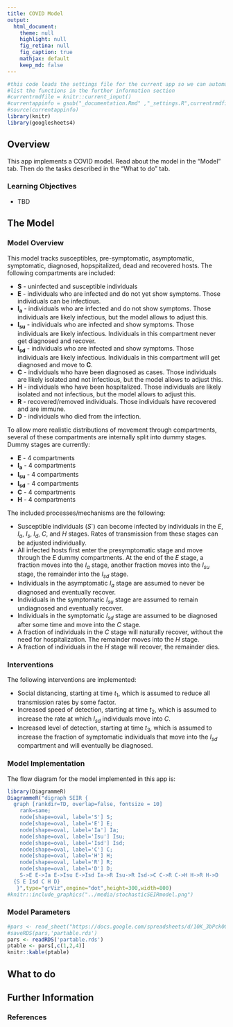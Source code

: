 ```yaml
---
title: COVID Model
output:
  html_document:
    theme: null
    highlight: null
    fig_retina: null
    fig_caption: true
    mathjax: default 
    keep_md: false
---
```




```r
#this code loads the settings file for the current app so we can automatically 
#list the functions in the further information section
#currentrmdfile = knitr::current_input() 
#currentappinfo = gsub("_documentation.Rmd" ,"_settings.R",currentrmdfile)
#source(currentappinfo)
library(knitr)
library(googlesheets4)
```


## Overview {#shinytab1}
This app implements a COVID model. Read about the model in the "Model" tab. Then do the tasks described in the "What to do" tab.

### Learning Objectives
* TBD

## The Model {#shinytab2}

### Model Overview

This model tracks susceptibles, pre-symptomatic, asymptomatic, symptomatic, diagnosed, hopspitalized, dead and recovered hosts. 
The following compartments are included:  

* **S** - uninfected and susceptible individuals 
* **E** - individuals who are infected and do not yet show symptoms. Those individuals can be infectious.
* **I~a~** - individuals who are infected and do not show symptoms. Those individuals are likely infectious, but the model allows to adjust this.
* **I~su~** - individuals who are infected and show symptoms. Those individuals are likely infectious. Individuals in this compartment never get diagnosed and recover.
* **I~sd~** - individuals who are infected and show symptoms. Those individuals are likely infectious. Individuals in this compartment will get diagnosed and move to **C**.
* **C** - individuals who have been diagnosed as cases. Those individuals are likely isolated and not infectious, but the model allows to adjust this.
* **H** - individuals who have been hospitalized. Those individuals are likely isolated and not infectious, but the model allows to adjust this.
* **R** - recovered/removed individuals. Those individuals have recovered and are immune. 
* **D** - individuals who died from the infection. 

To allow more realistic distributions of movement through compartments, several of these compartments are internally split into dummy stages. Dummy stages are currently:

* **E** - 4 compartments
* **I~a~** - 4 compartments 
* **I~su~** - 4 compartments
* **I~sd~** - 4 compartments
* **C** - 4 compartments
* **H** - 4 compartments


The included processes/mechanisms are the following:

* Susceptible individuals ($S$`) can become infected by individuals in the $E$, $I_a$, $I_s$, $I_d$, $C$, and $H$ stages. Rates of transmission from these stages can be adjusted individually.
* All infected hosts first enter the presymptomatic stage and move through the $E$ dummy compartments. At the end of the $E$ stage, a fraction moves into the $I_a$ stage, another fraction moves into the $I_{su}$ stage,  the remainder into the $I_{sd}$ stage.
* Individuals in the asymptomatic $I_a$ stage are assumed to never be diagnosed and eventually recover.
* Individuals in the symptomatic $I_{su}$ stage are assumed to remain undiagnosed and eventually recover.
* Individuals in the symptomatic $I_{sd}$ stage are assumed to be diagnosed after some time and move into the $C$ stage.
* A fraction of individuals in the $C$ stage will naturally recover, without the need for hospitalization. The remainder moves into the $H$ stage.
* A fraction of individuals in the $H$ stage will recover, the remainder dies.

### Interventions

The following interventions are implemented:

* Social distancing, starting at time $t_1$, which is assumed to reduce all transmission rates by some factor.
* Increased speed of detection, starting at time $t_2$, which is assumed to increase the rate at which $I_{sd}$ individuals move into $C$. 
* Increased level of detection, starting at time $t_3$, which is assumed to increase the fraction of symptomatic individuals that move into the $I_{sd}$ compartment and will eventually be diagnosed.


### Model Implementation
The flow diagram for the model implemented in this app is:


```r
library(DiagrammeR)
DiagrammeR("digraph SEIR {
  graph [rankdir=TD, overlap=false, fontsize = 10]
    rank=same;
    node[shape=oval, label='S'] S;
    node[shape=oval, label='E'] E;
    node[shape=oval, label='Ia'] Ia;
    node[shape=oval, label='Isu'] Isu;
    node[shape=oval, label='Isd'] Isd;
    node[shape=oval, label='C'] C;
    node[shape=oval, label='H'] H;
    node[shape=oval, label='R'] R;
    node[shape=oval, label='D'] D;
    S->E E->Ia E->Isu E->Isd Ia->R Isu->R Isd->C C->R C->H H->R H->D
  {S E Isd C H D}
   }",type="grViz",engine="dot",height=300,width=800)
#knitr::include_graphics("../media/stochasticSEIRmodel.png")
```



### Model Parameters

```r
#pars <- read_sheet("https://docs.google.com/spreadsheets/d/10K_3bPck0GOCAfuUQtyZ-KEmwf6FQE3CcpSe36HtL4c/edit?usp=sharing", sheet = 2)
#saveRDS(pars,'partable.rds')
pars <- readRDS('partable.rds')
ptable <- pars[,c(1,2,4)]
knitr::kable(ptable)
```

## What to do {#shinytab3}



## Further Information {#shinytab4}


### References

